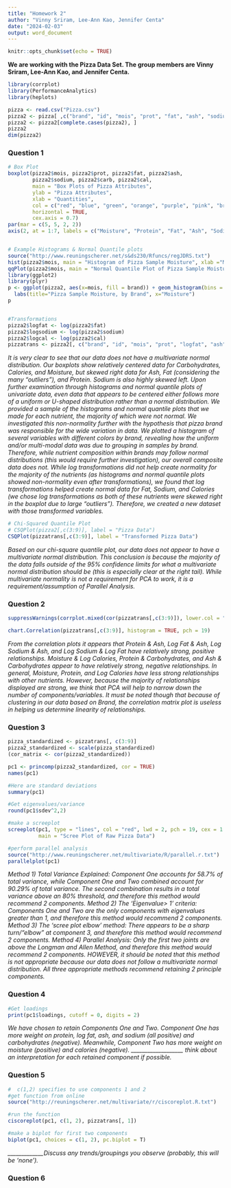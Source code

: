 ```yaml
---
title: "Homework 2"
author: "Vinny Sriram, Lee-Ann Kao, Jennifer Centa"
date: "2024-02-03"
output: word_document
---
```


```r
knitr::opts_chunk$set(echo = TRUE)
```

**We are working with the Pizza Data Set. The group members are Vinny Sriram, Lee-Ann Kao, and Jennifer Centa.**

```r
library(corrplot)
library(PerformanceAnalytics)
library(heplots)

pizza <- read.csv("Pizza.csv")
pizza2 <- pizza[ ,c("brand", "id", "mois", "prot", "fat", "ash", "sodium", "carb", "cal")]
pizza2 <- pizza2[complete.cases(pizza2), ]
pizza2
dim(pizza2)
```


### Question 1

```r
# Box Plot
boxplot(pizza2$mois, pizza2$prot, pizza2$fat, pizza2$ash,
        pizza2$sodium, pizza2$carb, pizza2$cal,
        main = "Box Plots of Pizza Attributes",
        ylab = "Pizza Attributes",
        xlab = "Quantities",
        col = c("red", "blue", "green", "orange", "purple", "pink", "brown"),
        horizontal = TRUE,
        cex.axis = 0.7)
par(mar = c(5, 5, 2, 2))
axis(2, at = 1:7, labels = c("Moisture", "Protein", "Fat", "Ash", "Sodium", "Carbohydrates", "Calories"), las = 2, cex.axis = 0.7)


# Example Histograms & Normal Quantile plots
source("http://www.reuningscherer.net/s&ds230/Rfuncs/regJDRS.txt")
hist(pizza2$mois, main = "Histogram of Pizza Sample Moisture", xlab ="Moisture", col = "magenta", breaks = 10)
qqPlot(pizza2$mois, main = "Normal Quantile Plot of Pizza Sample Moisture", ylab = "Moisutre", pch = 19)
library(ggplot2)
library(plyr)
p <- ggplot(pizza2, aes(x=mois, fill = brand)) + geom_histogram(bins = 75) + 
  labs(title="Pizza Sample Moisture, by Brand", x="Moisture")
p


#Transformations
pizza2$logfat <- log(pizza2$fat)
pizza2$logsodium <- log(pizza2$sodium)
pizza2$logcal <- log(pizza2$cal)
pizzatrans <- pizza2[, c("brand", "id", "mois", "prot", "logfat", "ash", "logsodium", "carb", "logcal")]
```
*It is very clear to see that our data does not have a multivariate normal distribution. Our boxplots show relatively centered data for Carbohydrates, Calories, and Moisture, but skewed right data for Ash, Fat (considering the many "outliers"), and Protein. Sodium is also highly skewed left. Upon further examination through histograms and normal quantile plots of univariate data, even data that appears to be centered either follows more of a uniform or U-shaped distribution rather than a normal distribution. We provided a sample of the histograms and normal quantile plots that we made for each nutrient, the majority of which were not normal.*
*We investigated this non-normality further with the hypothesis that pizza brand was responsible for the wide variation in data. We plotted a histogram of several variables with different colors by brand, revealing how the uniform and/or multi-modal data was due to grouping in samples by brand. Therefore, while nutrient composition within brands may follow normal distributions (this would require further investigation), our overall composite data does not.*
*While log transformations did not help create normality for the majority of the nutrients (as histograms and normal quantile plots showed non-normality even after transformations), we found that log transformations helped create normal data for Fat, Sodium, and Calories (we chose log transformations as both of these nutrients were skewed right in the boxplot due to large "outliers"). Therefore, we created a new dataset with those transformed variables.*

```r
# Chi-Squared Quantile Plot
# CSQPlot(pizza2[,c(3:9)], label = "Pizza Data")
CSQPlot(pizzatrans[,c(3:9)], label = "Transformed Pizza Data")
```
*Based on our chi-square quantile plot, our data does not appear to have a multivariate normal distribution. This conclusion is because the majority of the data falls outside of the 95% confidence limits for what a multivariate normal distribution should be (this is especially clear at the right tail). While multivariate normality is not a requirement for PCA to work, it is a requirement/assumption of Parallel Analysis.*

### Question 2

```r
suppressWarnings(corrplot.mixed(cor(pizzatrans[,c(3:9)]), lower.col = "black", upper = "ellipse", tl.col = "black", number.cex = .7, order = "hclust", tl.pos = "lt", tl.cex = .7))

chart.Correlation(pizzatrans[,c(3:9)], histogram = TRUE, pch = 19)
```

*From the correlation plots it appears that Protein & Ash, Log Fat & Ash, Log Sodium & Ash, and Log Sodium & Log Fat have relatively strong, positive relationships. Moisture & Log Calories, Protein & Carbohydrates, and Ash & Carbohydrates appear to have relatively strong, negative relationships. In general, Moisture, Protein, and Log Calories have less strong relationships with other nutrients. However, because the majority of relationships displayed are strong, we think that PCA will help to narrow down the number of components/variables. It must be noted though that because of clustering in our data based on Brand, the correlation matrix plot is useless in helping us determine linearity of relationships.*

### Question 3

```r
pizza_standardized <- pizzatrans[, c(3:9)]
pizza2_standardized <- scale(pizza_standardized)
(cor_matrix <- cor(pizza2_standardized))

pc1 <- princomp(pizza2_standardized, cor = TRUE)
names(pc1)

#Here are standard deviations
summary(pc1)

#Get eigenvalues/variance
round(pc1$sdev^2,2)

#make a screeplot  
screeplot(pc1, type = "lines", col = "red", lwd = 2, pch = 19, cex = 1.2, 
          main = "Scree Plot of Raw Pizza Data")

#perform parallel analysis
source("http://www.reuningscherer.net/multivariate/R/parallel.r.txt")
parallelplot(pc1)
```
*Method 1) Total Variance Explained: Component One accounts for 58.7% of total variance, while Component One and Two combined account for 90.29% of total variance. The second combination results in a total variance above an 80% threshold, and therefore this method would recommend 2 components.*
*Method 2) The 'Eigenvalue> 1' criteria: Components One and Two are the only components with eigenvalues greater than 1, and therefore this method would recommend 2 components.*
*Method 3) The 'scree plot elbow' method: There appears to be a sharp turn/"elbow" at component 3, and therefore this method would recommend 2 components.*
*Method 4) Parallel Analysis: Only the first two joints are above the Longman and Allen Method, and therefore this method would recommend 2 components. HOWEVER, it should be noted that this method is not appropriate because our data does not follow a multivariate normal distribution.*
*All three appropriate methods recommend retaining 2 principle components.*


### Question 4
```r
#Get loadings
print(pc1$loadings, cutoff = 0, digits = 2)
```
*We have chosen to retain Components One and Two. Component One has more weight on protein, log fat, ash, and sodium (all positive) and carbohydrates (negative). Meanwhile, Component Two has more weight on moisture (positive) and calories (negative). ___________________ think about an interpretation for each retained component if possible.*


### Question 5

```r
#  c(1,2) specifies to use components 1 and 2
#get function from online
source("http://reuningscherer.net/multivariate/r/ciscoreplot.R.txt")

#run the function
ciscoreplot(pc1, c(1, 2), pizzatrans[, 1])

#make a biplot for first two components
biplot(pc1, choices = c(1, 2), pc.biplot = T)
```
*_____________Discuss any trends/groupings you observe (probably, this will be ‘none’). *


### Question 6

